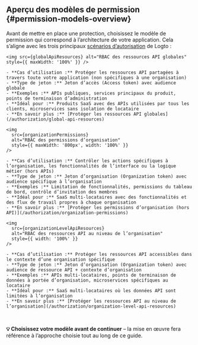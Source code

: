 
## Aperçu des modèles de permission \{#permission-models-overview}

Avant de mettre en place une protection, choisissez le modèle de permission qui correspond à l’architecture de votre application. Cela s’aligne avec les trois principaux [scénarios d’autorisation](/authorization#authorization-scenarios) de Logto :

<Tabs groupId="permission-models">
  <TabItem value="global-api-resources" label="Ressources API globales">

    <img src={globalApiResources} alt="RBAC des ressources API globales" style={{ maxWidth: '100%' }} />

    - **Cas d’utilisation :** Protéger les ressources API partagées à travers toute votre application (non spécifiques à une organisation)
    - **Type de jeton :** Jeton d’accès (Access token) avec audience globale
    - **Exemples :** APIs publiques, services principaux du produit, points de terminaison d’administration
    - **Idéal pour :** Produits SaaS avec des APIs utilisées par tous les clients, microservices sans isolation de locataire
    - **En savoir plus :** [Protéger les ressources API globales](/authorization/global-api-resources)

  </TabItem>
  <TabItem value="organization-permissions" label="Permissions d’organisation (hors API)">

    <img
      src={organizationPermissions}
      alt="RBAC des permissions d’organisation"
      style={{ maxWidth: '800px', width: '100%' }}
    />

    - **Cas d’utilisation :** Contrôler les actions spécifiques à l’organisation, les fonctionnalités de l’interface ou la logique métier (hors APIs)
    - **Type de jeton :** Jeton d’organisation (Organization token) avec audience spécifique à l’organisation
    - **Exemples :** Limitation de fonctionnalités, permissions du tableau de bord, contrôle d’invitation des membres
    - **Idéal pour :** SaaS multi-locataires avec des fonctionnalités et des flux de travail propres à chaque organisation
    - **En savoir plus :** [Protéger les permissions d’organisation (hors API)](/authorization/organization-permissions)

  </TabItem>
  <TabItem value="organization-level-api-resources" label="Ressources API au niveau de l’organisation">

    <img
      src={organizationLevelApiResources}
      alt="RBAC des ressources API au niveau de l’organisation"
      style={{ width: '100%' }}
    />

    - **Cas d’utilisation :** Protéger les ressources API accessibles dans le contexte d’une organisation spécifique
    - **Type de jeton :** Jeton d’organisation (Organization token) avec audience de ressource API + contexte d’organisation
    - **Exemples :** APIs multi-locataires, points de terminaison de données à portée d’organisation, microservices spécifiques au locataire
    - **Idéal pour :** SaaS multi-locataires où les données API sont limitées à l’organisation
    - **En savoir plus :** [Protéger les ressources API au niveau de l’organisation](/authorization/organization-level-api-resources)

  </TabItem>
</Tabs>

<br />

**💡 Choisissez votre modèle avant de continuer** – la mise en œuvre fera référence à l’approche choisie tout au long de ce guide.
